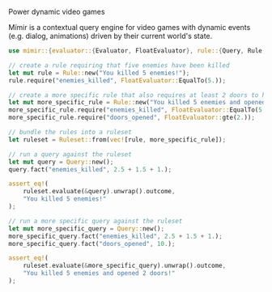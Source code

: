 <p className="font-black py-16 text-5xl text-center cursor-default">Power <span className="shake inline-block px-2">dynamic</span> video games</p>

<p className="text-xl text-center font-light mb-12">Mímir is a contextual query engine for video games with dynamic events (e.g. dialog, animations) driven by their current world's state.</p>

```rs
use mimir::{evaluator::{Evaluator, FloatEvaluator}, rule::{Query, Rule, Ruleset}};

// create a rule requiring that five enemies have been killed
let mut rule = Rule::new("You killed 5 enemies!");
rule.require("enemies_killed", FloatEvaluator::EqualTo(5.));

// create a more specific rule that also requires at least 2 doors to have been opened
let mut more_specific_rule = Rule::new("You killed 5 enemies and opened 2 doors!");
more_specific_rule.require("enemies_killed", FloatEvaluator::EqualTo(5.));
more_specific_rule.require("doors_opened", FloatEvaluator::gte(2.));

// bundle the rules into a ruleset
let ruleset = Ruleset::from(vec![rule, more_specific_rule]);

// run a query against the ruleset
let mut query = Query::new();
query.fact("enemies_killed", 2.5 + 1.5 + 1.);

assert_eq!(
    ruleset.evaluate(&query).unwrap().outcome,
    "You killed 5 enemies!"
);

// run a more specific query against the ruleset
let mut more_specific_query = Query::new();
more_specific_query.fact("enemies_killed", 2.5 + 1.5 + 1.);
more_specific_query.fact("doors_opened", 10.);

assert_eq!(
    ruleset.evaluate(&more_specific_query).unwrap().outcome,
    "You killed 5 enemies and opened 2 doors!"
);
```